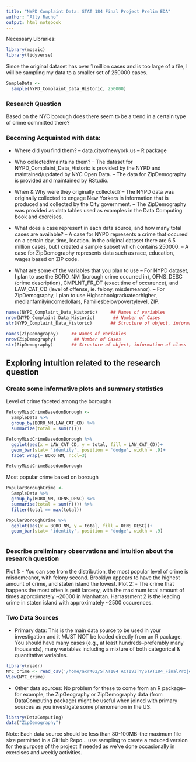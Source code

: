 ```yaml
---
title: "NYPD Complaint Data: STAT 184 Final Project Prelim EDA" 
author: "Ally Racho"
output: html_notebook
---
```


Necessary Libraries:
```r
library(mosaic)
library(tidyverse)
```

Since the original dataset has over 1 million cases and is too large of a file, I will be sampling my data to a smaller set of 250000 cases. 
```r
SampleData <-
  sample(NYPD_Complaint_Data_Historic, 250000)
```


### Research Question

Based on the NYC borough does there seem to be a trend in a certain type of crime committed there?


### Becoming Acquainted with data:

-  Where did you find them? 
  -- data.cityofnewyork.us
  -- R package

-  Who collected/maintains them? 
  -- The dataset for NYPD_Complaint_Data_Historic is provided by the NYPD and maintained/updated by NYC Open Data.
  -- The data for ZipDemography is provided and maintained by RStudio.

-  When & Why were they originally collected?
  -- The NYPD data was originally collected to engage New Yorkers in information that is produced and collected by the City government. 
  -- The ZipDemography was provided as data tables used as examples in the Data Computing book
    and exercises.

-  What does a case represent in each data source, and how many total cases are available?
  -- A case for NYPD represents a crime that occured on a certain day, time, location. In the original dataset there are 6.5 million cases, but I created a sample subset which contains 250000.
  -- A case for ZipDemography represents data such as race, education, wages based on ZIP code.

-  What are some of the variables that you plan to use
  -- For NYPD dataset, I plan to use the BORO_NM (borough crime occurred in), OFNS_DESC (crime description), CMPLNT_FR_DT (exact time of occurence), and LAW_CAT_CD (level of offense, ie. felony, misdemeanor).
  -- For ZipDemography, I plan to use Highschoolgraduateorhigher, medianfamilyincomedollars, Familiesbelowpovertylevel, ZIP. 

```r
names(NYPD_Complaint_Data_Historic)     ## Names of variables
nrow(NYPD_Complaint_Data_Historic)       ## Number of Cases
str(NYPD_Complaint_Data_Historic)       ## Structure of object, information of class
```

```r
names(ZipDemography)     ## Names of variables
nrow(ZipDemography)       ## Number of Cases
str(ZipDemography)       ## Structure of object, information of class
```

## Exploring intuition related to the research question

### Create some informative plots and summary statistics 

Level of crime faceted among the boroughs
```r
FelonyMisdCrimeBasedonBorough <-
  SampleData %>%
  group_by(BORO_NM,LAW_CAT_CD) %>%
  summarize(total = sum(n()))

FelonyMisdCrimeBasedonBorough %>%
  ggplot(aes(x = LAW_CAT_CD, y = total, fill = LAW_CAT_CD))+
  geom_bar(stat= 'identity', position = 'dodge', width = .9)+
  facet_wrap(~ BORO_NM, ncol=3)

FelonyMisdCrimeBasedonBorough
```

Most popular crime based on borough
```r
PopularBoroughCrime <-
  SampleData %>%
  group_by(BORO_NM, OFNS_DESC) %>%
  summarise(total = sum(n())) %>%
  filter(total == max(total))

PopularBoroughCrime %>%
  ggplot(aes(x = BORO_NM, y = total, fill = OFNS_DESC))+
  geom_bar(stat= 'identity', position = 'dodge', width = .9)
```

```r

```



### Describe preliminary observations and intuition about the research question
Plot 1:
- You can see from the distribution, the most popular level of crime is misdemeanor, with felony second. Brooklyn appears to have the highest amount of crime, and staten island the lowest.
Plot 2:
- The crime that happens the most often is petit larceny, with the maximum total amount of times approximately ~20000 in Manhattan. Harrassment 2 is the leading crime in staten island with approximately ~2500 occurences. 


### Two Data Sources
- Primary data:  This is the main data source to be used in your investigation and it MUST NOT be loaded directly from an R package. You should have many cases (e.g., at least hundreds--preferably many thousands), many variables including a mixture of both categorical & quantitative variables.  
```r
library(readr)
NYC_crime <- read_csv('/home/axr402/STAT184 ACTIVITY/STAT184_FinalProject/')
View(NYC_crime)
```

- Other data sources: No problem for these to come from an R package--for example, the ZipGeography or ZipDemography data (from DataComputing package) might be useful when joined with primary sources as you investigate some phenomenon in the US. 
```r
library(DataComputing)
data("ZipDemography")
```


Note: Each data source should be less than 80-100MB--the maximum file size permitted in a GitHub Repo... use sampling to create a reduced version for the purpose of the project if needed as we've done occasionally in exercises and weekly activities.

